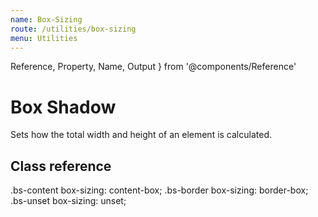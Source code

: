 ```yaml
---
name: Box-Sizing
route: /utilities/box-sizing
menu: Utilities
---
```

  Reference,
  Property,
  Name,
  Output
} from '@components/Reference'


# Box Shadow

Sets how the total width and height of an element is calculated.

## Class reference

<Reference>
  <Property>
    <Name>.bs-content</Name>
    <Output>box-sizing: content-box;</Output>
  </Property>
  <Property>
    <Name>.bs-border</Name>
    <Output>box-sizing: border-box;</Output>
  </Property>
  <Property>
    <Name>.bs-unset</Name>
    <Output>box-sizing: unset;</Output>
  </Property>
</Reference>